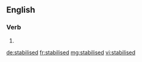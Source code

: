 ==English==

===Verb===
{{head|en}}

# {{en-past of|stabilise}}

[[de:stabilised]]
[[fr:stabilised]]
[[mg:stabilised]]
[[vi:stabilised]]
